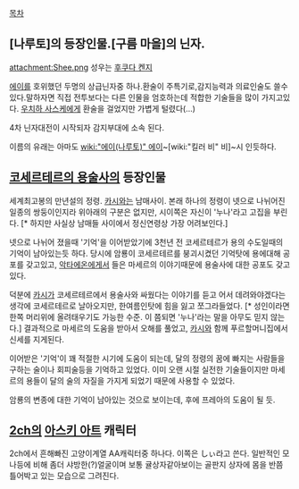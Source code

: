 [[목차]]

== [나루토]의 등장인물.[구름 마을]의 닌자. ==
attachment:Shee.png
성우는 [[후쿠다 켄지]]

[[에이]]를 호위했던 두명의 상급닌자중 하나.환술이 주특기로,감지능력과 의료인술도 쓸수있다.말하자면 직접 전투보다는 다른 인물을 엄호하는데 적합한 기술들을 많이 가지고있다.
[[우치하 사스케]]에게 환술을 걸었지만 가볍게 털렸다(...)

4차 닌자대전이 시작되자  감지부대에 소속 된다.

이름의 유래는 아마도 [[wiki:"에이(나루토)" 에이]]~[wiki:"킬러 비" 비]~시 인듯하다.

== [[코세르테르의 용술사]]의 등장인물 ==

세계최고봉의 만년설의 정령.
[[카시]]와는 남매사이.
본래 하나의 정령이 넷으로 나뉘어진 일종의 쌍둥이인지라 위아래의 구분은 없지만, 시이쪽은 자신이 '누나'라고 고집을 부린다. [* 하지만 사실상 남매들 사이에서 정신연령상 가장 어려보인다.]

넷으로 나뉘어 졌을때 '기억'을 이어받았기에 3천년 전 코세르테르가 용의 수도일때의 기억이 남아있는듯 하다. 당시에 암룡이 코세르테르를 붕괴시켰던 기억탓에 용에대해 공포를 갖고있고, [[악타에온]]에게서 들은 마세르의 이야기때문에 용술사에 대한 공포도 갖고있다.

덕분에 [[카시]]가 코세르테르에서 용술사와 싸웠다는 이야기를 듣고 어서 데려와야겠다는 생각에 코세르테르로 날아오지만, 한여름인탓에 힘을 잃고 쪼그라들었다. [* 성인이라면 한쪽 머리위에 올려태우기도 가능한 수준. 이 쯤되면 '누나'라는 말을 아무도 믿지 않는다.]
결과적으로 마세르의 도움을 받아서 오해를 풀었고, [[카시]]와 함께 푸르할머니집에서 신세를 지게된다.

이어받은 '기억'이 꽤 적절한 시기에 도움이 되는데, 달의 정령의 꿈에 빠지는 사람들을 구하는 술이나 회피술등을 기억하고 있었다. 이미 오랜 시절 실전한 기술들이지만 마세르의 용들이 달의 술의 자질을 가지게 되었기 때문에 사용할 수 있었다. 

암룡의 변종에 대한 기억이 남아있는 것으로 보이는데, 후에 프레아의 도움이 될 듯.
== [[2ch]]의 [[아스키 아트]] 캐릭터 ==

2ch에서 흔해빠진 고양이계열 AA캐릭터중 하나다. 이쪽은 しぃ라고 쓴다. 
일반적인 모나등에 비해 좀더 샤방한(?)얼굴이며 보통 귤상자같아보이는 골판지 상자에 몸을 반쯤 틀어박고 있는 모습으로 그려진다. 
